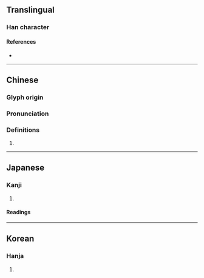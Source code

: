 {{character info/new}}
==Translingual==

===Han character===
{{Han char|rn=22|rad=匚|as=09|sn=11|four=|canj=SOMN|ids=⿷匚俞,⿷匚兪}}

====References====
* {{Han ref|kx=0154.070|dkj=02637|dj=0346.120|hdz=10088.020|uh=532C|ud=21292}}

----

==Chinese==
{{zh-forms}}

===Glyph origin===
{{Han etym}}

===Pronunciation===
{{zh-pron
|m=yǔ
|c=jyu6
|cat=
}}

===Definitions===
{{zh-hanzi}}

# {{rfdef|zh}}

----

==Japanese==

===Kanji===
{{ja-kanji|grade=|rs=匚09}}

# {{rfdef|ja|sort=匚09}}

====Readings====
{{rfv-pron|ja}}
{{ja-readings
|goon=ず<づ, ゆ
|kanon=とう, ゆ
|kun=ます-, もたい-<もたひ-
}}

----

==Korean==

===Hanja===
{{ko-hanja|hangeul=유|rv=yu|mr=yu}}

# {{rfdef|ko|sort=匚09}}